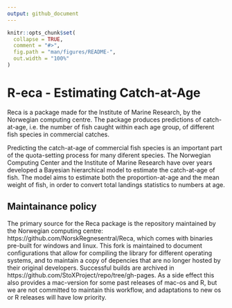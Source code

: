 ```yaml
---
output: github_document
---
```


<!-- README.md is generated from README.Rmd. Please edit that file -->

```r
knitr::opts_chunk$set(
  collapse = TRUE,
  comment = "#>",
  fig.path = "man/figures/README-",
  out.width = "100%"
)
```
# R-eca - Estimating Catch-at-Age

Reca is a package made for the Institute of Marine Research, by the Norwegian computing centre. The package produces predictions of catch-at-age,
i.e. the number of fish caught within each age group, of different fish species in commercial catches.

Predicting the catch-at-age of commercial fish species is an important part of the quota-setting process for 
many diferent species.
The Norwegian Computing Center and the Institute of Marine Research have over years developed a Bayesian
hierarchical model to estimate the catch-at-age of fish. 
The model aims to estimate both the proportion-at-age and the mean weight of fish, in order to convert 
total landings statistics to numbers at age.


## Maintainance policy
The primary source for the Reca package is the repository maintained by the Norwegian computing centre: https://github.com/NorskRegnesentral/Reca, which comes with binaries pre-built for windows and linux. This fork is maintained to document configurations that allow for compiling the library for different operating systems, and to maintain a copy of depencies that are no longer hosted by their original developers. Successful builds are archived in https://github.com/StoXProject/repo/tree/gh-pages. As a side effect this also provides a mac-version for some past releases of mac-os and R, but we are not committed to maintain this workflow, and adaptations to new os or R releases will have low priority.

